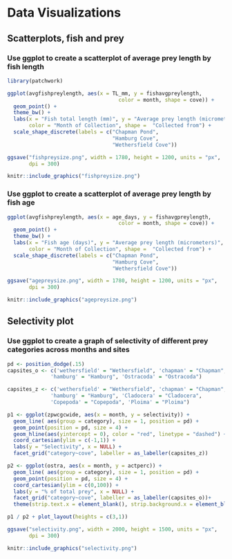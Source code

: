 # Data Visualizations 

## Scatterplots, fish and prey

### Use ggplot to create a scatterplot of average prey length by fish length

```r

library(patchwork)

ggplot(avgfishpreylength, aes(x = TL_mm, y = fishavgpreylength, 
                                    color = month, shape = cove)) +
  geom_point() +
  theme_bw() +
  labs(x = "Fish total length (mm)", y = "Average prey length (micrometers)",
       color = "Month of Collection", shape =  "Collected from") +
  scale_shape_discrete(labels = c("Chapman Pond",
                                  "Hamburg Cove",
                                  "Wethersfield Cove"))

```
```r
ggsave("fishpreysize.png", width = 1780, height = 1200, units = "px",
       dpi = 300)
```


```r
knitr::include_graphics("fishpreysize.png")
```

### Use ggplot to create a scatterplot of average prey length by fish age

```r

ggplot(avgfishpreylength, aes(x = age_days, y = fishavgpreylength, 
                                    color = month, shape = cove)) +
  geom_point() +
  theme_bw() +
  labs(x = "Fish age (days)", y = "Average prey length (micrometers)",
       color = "Month of Collection", shape =  "Collected from") +
  scale_shape_discrete(labels = c("Chapman Pond",
                                  "Hamburg Cove",
                                  "Wethersfield Cove"))

```

```r
ggsave("agepreysize.png", width = 1780, height = 1200, units = "px",
       dpi = 300)
```

```r
knitr::include_graphics("agepreysize.png")
```

## Selectivity plot

### Use ggplot to create a graph of selectivity of different prey categories across months and sites

```r

pd <- position_dodge(.15)
capsites_o <- c('wethersfield' = "Wethersfield", 'chapman' = "Chapman", 
              'hamburg' = "Hamburg", 'Ostracoda' = "Ostracoda")

capsites_z <- c('wethersfield' = "Wethersfield", 'chapman' = "Chapman", 
              'hamburg' = "Hamburg", 'Cladocera' = "Cladocera", 
              'Copepoda' = "Copepoda", 'Ploima' = "Ploima")

p1 <- ggplot(zpwcgcwide, aes(x = month, y = selectivity)) +
  geom_line( aes(group = category), size = 1, position = pd) +
  geom_point(position = pd, size = 4) +
  geom_hline(aes(yintercept = 0), color = "red", linetype = "dashed") +
  coord_cartesian(ylim = c(-1,1)) +
  labs(y = "Selectivity", x = NULL) +
  facet_grid("category~cove", labeller = as_labeller(capsites_z))

p2 <- ggplot(ostra, aes(x = month, y = actperc)) +
  geom_line( aes(group = category), size = 1, position = pd) +
  geom_point(position = pd, size = 4) +
  coord_cartesian(ylim = c(0,100)) +
  labs(y = "% of total prey", x = NULL) +
  facet_grid("category~cove", labeller = as_labeller(capsites_o))+
  theme(strip.text.x = element_blank(), strip.background.x = element_blank())

p1 / p2 + plot_layout(heights = c(3,1))

```
```r
ggsave("selectivity.png", width = 2000, height = 1500, units = "px",
       dpi = 300)
```


```r
knitr::include_graphics("selectivity.png")
```
